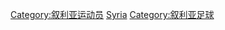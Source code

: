 {{Commonscat|Association football players from Syria}}

[[Category:叙利亚运动员|Category:叙利亚运动员]]
[[Category:各国足球运动员|Syria]]
[[Category:叙利亚足球|Category:叙利亚足球]]